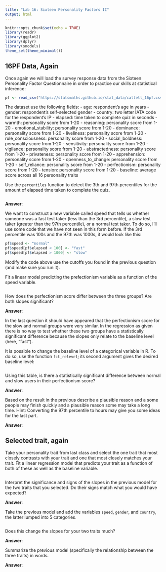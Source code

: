 ```yaml
---
title: "Lab 16: Sixteen Personality Factors II"
output: html
---
```


```r
knitr::opts_chunk$set(echo = TRUE)
library(readr)
library(ggplot2)
library(dplyr)
library(smodels)
theme_set(theme_minimal())
```

## 16PF Data, Again

Once again we will load the survey response data from the Sixteen Personality
Factor Questionnaire in order to practice our skills at statistical inference:

```r
pf <- read_csv("https://statsmaths.github.io/stat_data/cattell_16pf.csv")
```

The dataset use the following fields:
- age: respondent's age in years
- gender: respondent's self-selected gender
- country: two letter IATA code for the respondent's IP
- elapsed: time taken to complete quiz in seconds
- warmth: personality score from 1-20
- reasoning: personality score from 1-20
- emotional_stability: personality score from 1-20
- dominance: personality score from 1-20
- liveliness: personality score from 1-20
- rule_consciousness: personality score from 1-20
- social_boldness: personality score from 1-20
- sensitivity: personality score from 1-20
- vigilance: personality score from 1-20
- abstractedness: personality score from 1-20
- privateness: personality score from 1-20
- apprehension: personality score from 1-20
- openness_to_change: personality score from 1-20
- self_reliance: personality score from 1-20
- perfectionism: personality score from 1-20
- tension: personality score from 1-20
- baseline: average score across all 16 personality traits

Use the `percentiles` function to detect the 3th and 97th percentiles for
the amount of elapsed time taken to complete the quiz.

```r

```

**Answer**:

We want to construct a new variable called speed that tells us whether
someone was a fast test taker (less than the 3rd percentile), a slow test
taker (greater than the 97th percentile), or a normal test taker. To do
so, I'll use some code that we have not seen in this form before.
If the 3rd percentile was 100s and the 97th was 1000s, it would look like
this:

```r
pf$speed <- "normal"
pf$speed[pf$elapsed < 100] <- "fast"
pf$speed[pf$elapsed > 1000] <- "slow"
```

Modify the code above use the cutoffs you found in the previous question (and
make sure you run it).

Fit a linear model predicting the prefectionism variable as a function
of the speed variable.

```r

```


How does the perfectionism score differ between the three groups? Are both
slopes significant?

**Answer**:

In the last question it should have appeared that the perfectionism
score for the slow and normal groups were very similar. In the regression
as given there is no way to test whether these two groups have a
statistically significant difference because the slopes only relate to the
baseline level (here, "fast").

It is possible to change the baseline level of a categorical variable in
R. To do so, use the function `fct_relevel`; its second argument gives the
desired baseline level:

```r

```

Using this table, is there a statistically significant difference between
normal and slow users in their perfectionism score?

**Answer**:

Based on the result in the previous describe a
plausible reason and a some people may finish quickly and a plausible reason
some may take a long time. Hint: Converting the 97th percentile to hours
may give you some ideas for the last part.

**Answer**:

## Selected trait, again

Take your personality trait from last class and select the one trait
that most closely contrasts with your trait and one that most closely
matches your trait. Fit a linear regression model that predicts your trait
as a function of both of these as well as the baseline variable.

```r

```

Interpret the significance and signs of the slopes in the previous model
for the two traits that you selected. Do their signs match what you would
have expected?

**Answer**:

Take the previous model and add the variables `speed`, `gender`, and
`country`, the latter lumped into 5 categories.

```r

```

Does this change the slopes for your two traits much?

**Answer**:

Summarize the previous model (specifically the relationship between the
three traits) in words.

**Answer**:
